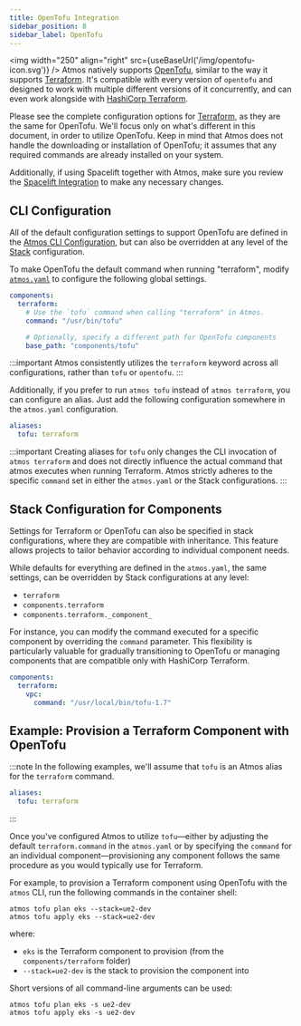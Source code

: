 ```yaml
---
title: OpenTofu Integration
sidebar_position: 8
sidebar_label: OpenTofu
---
```


<img width="250" align="right" src={useBaseUrl('/img/opentofu-icon.svg')} /> Atmos natively supports [OpenTofu](https://opentofu.org),
similar to the way it supports [Terraform](/integrations/terraform). It's compatible with every version of `opentofu` and designed to
work with multiple different versions of it concurrently, and can even work alongside with [HashiCorp Terraform](/integrations/terraform). 

Please see the complete configuration options for [Terraform](/integrations/terraform), as they are the same for OpenTofu. We'll focus
only on what's different in this document, in order to utilize OpenTofu. Keep in mind that Atmos does not handle the downloading or installation
of OpenTofu; it assumes that any required commands are already installed on your system.

Additionally, if using Spacelift together with Atmos, make sure you review the [Spacelift Integration](/integrations/spacelift) to make any necessary changes.

## CLI Configuration

All of the default configuration settings to support OpenTofu are defined in the [Atmos CLI Configuration](/cli/configuration),
but can also be overridden at any level of the [Stack](/core-concepts/stacks/#schema) configuration.

To make OpenTofu the default command when running "terraform", modify [`atmos.yaml`](/cli/configuration) to configure the following global settings.

```yaml
components:
  terraform:
    # Use the `tofu` command when calling "terraform" in Atmos.
    command: "/usr/bin/tofu"

    # Optionally, specify a different path for OpenTofu components
    base_path: "components/tofu"
```

:::important
Atmos consistently utilizes the `terraform` keyword across all configurations, rather than `tofu` or `opentofu`.
:::

Additionally, if you prefer to run `atmos tofu` instead of `atmos terraform`, you can configure an alias.
Just add the following configuration somewhere in the `atmos.yaml` configuration.

```yaml
aliases:
  tofu: terraform
```

:::important
Creating aliases for `tofu` only changes the CLI invocation of `atmos terraform` and does not directly
influence the actual command that atmos executes when running Terraform. Atmos strictly adheres to the
specific `command` set in either the `atmos.yaml` or the Stack configurations.
:::

## Stack Configuration for Components

Settings for Terraform or OpenTofu can also be specified in stack configurations, where they are compatible with inheritance.
This feature allows projects to tailor behavior according to individual component needs.

While defaults for everything are defined in the `atmos.yaml`, the same settings, can be overridden by Stack configurations at any level:

- `terraform`
- `components.terraform`
- `components.terraform._component_`

For instance, you can modify the command executed for a specific component by overriding the `command` parameter.
This flexibility is particularly valuable for gradually transitioning to OpenTofu or managing components that are
compatible only with HashiCorp Terraform.

```yaml
components:
  terraform:
    vpc:
      command: "/usr/local/bin/tofu-1.7"
```

## Example: Provision a Terraform Component with OpenTofu

:::note
In the following examples, we'll assume that `tofu` is an Atmos alias for the `terraform` command.

```yaml
aliases:
  tofu: terraform
```

:::

Once you've configured Atmos to utilize `tofu`—either by adjusting the default `terraform.command` in the `atmos.yaml`
or by specifying the `command` for an individual component—provisioning any component follows the same procedure as
you would typically use for Terraform.

For example, to provision a Terraform component using OpenTofu with the `atmos` CLI, run the following commands in the container shell:

```console
atmos tofu plan eks --stack=ue2-dev
atmos tofu apply eks --stack=ue2-dev
```

where:

- `eks` is the Terraform component to provision (from the `components/terraform` folder)
- `--stack=ue2-dev` is the stack to provision the component into

Short versions of all command-line arguments can be used:

```console
atmos tofu plan eks -s ue2-dev
atmos tofu apply eks -s ue2-dev
```

